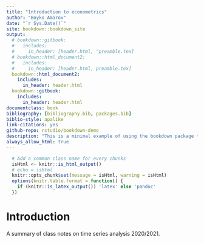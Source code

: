 ```yaml
--- 
title: "Introduction to econometrics"
author: "Boyko Amarov"
date: "`r Sys.Date()`"
site: bookdown::bookdown_site
output:
  # bookdown::gitbook:
  #   includes:
  #     in_header: [header.html, "preamble.tex]
  # bookdown::html_document2:
  #   includes:
  #     in_header: [header.html, preamble.tex]
  bookdown::html_document2:
    includes:
      in_header: header.html
  bookdown::gitbook:
    includes:
      in_header: header.html
documentclass: book
bibliography: [bibliography.bib, packages.bib]
biblio-style: apalike
link-citations: yes
github-repo: rstudio/bookdown-demo
description: "This is a minimal example of using the bookdown package to write a book. The output format for this example is bookdown::gitbook."
always_allow_html: true
---
```


```r
  # Add a common class name for every chunks
  isHtml <- knitr::is_html_output()
  # echo = isHtml
  knitr::opts_chunk$set(message = isHtml, warning = isHtml)
  options(knitr.table.format = function() {
    if (knitr::is_latex_output()) 'latex' else 'pandoc'
  })
```

<!-- ```{r htmlsetup, echo=FALSE, eval=TRUE} -->
<!-- library(readr) -->
<!-- codejs <- readr::read_lines("js/codefolding.js") -->
<!-- collapsejs <- readr::read_lines("js/collapse.js") -->
<!-- transitionjs <- readr::read_lines("js/transition.js") -->
<!-- dropdownjs <- readr::read_lines("js/dropdown.js") -->
<!-- htmlhead <- c( -->
<!--   paste(' -->
<!-- <script>', -->
<!-- paste(transitionjs, collapse = " -->
<!-- "), -->
<!-- '</script> -->
<!-- <script>', -->
<!-- paste(collapsejs, collapse = " -->
<!-- "), -->
<!-- '</script> -->
<!-- <script>', -->
<!-- paste(codejs, collapse = " -->
<!-- "), -->
<!-- '</script> -->
<!-- <script>', -->
<!-- paste(dropdownjs, collapse = " -->
<!-- "), -->
<!-- '</script> -->
<!-- <style type="text/css"> -->
<!-- .code-folding-btn { margin-bottom: 4px; } -->
<!-- .row { display: flex; } -->
<!-- .collapse { display: none; } -->
<!-- .in { display:block } -->
<!-- .pull-right > .dropdown-menu { -->
<!--     right: 0; -->
<!--     left: auto; -->
<!-- } -->
<!-- .open > .dropdown-menu { -->
<!--     display: block; -->
<!-- } -->
<!-- .dropdown-menu { -->
<!--     position: absolute; -->
<!--     top: 100%; -->
<!--     left: 0; -->
<!--     z-index: 1000; -->
<!--     display: none; -->
<!--     float: left; -->
<!--     min-width: 160px; -->
<!--     padding: 5px 0; -->
<!--     margin: 2px 0 0; -->
<!--     font-size: 14px; -->
<!--     text-align: left; -->
<!--     list-style: none; -->
<!--     background-color: #fff; -->
<!--     -webkit-background-clip: padding-box; -->
<!--     background-clip: padding-box; -->
<!--     border: 1px solid #ccc; -->
<!--     border: 1px solid rgba(0,0,0,.15); -->
<!--     border-radius: 4px; -->
<!--     -webkit-box-shadow: 0 6px 12px rgba(0,0,0,.175); -->
<!--     box-shadow: 0 6px 12px rgba(0,0,0,.175); -->
<!-- } -->
<!-- </style> -->
<!-- <script> -->
<!-- $(document).ready(function () { -->
<!--   window.initializeCodeFolding("show" === "show"); -->
<!-- }); -->
<!-- </script> -->
<!-- ', sep = " -->
<!-- "), -->
<!--   paste0(` -->
<!--          <script> -->
<!--             document.write('<div class="btn-group pull-right" style="position: absolute; top: 20%; right: 2%; z-index: 200"><button type="button" class="btn btn-default btn-xs dropdown-toggle" data-toggle="dropdown" aria-haspopup="true" aria-expanded="true" data-_extension-text-contrast=""><span>Code</span> <span class="caret"></span></button><ul class="dropdown-menu" style="min-width: 50px;"><li><a id="rmd-show-all-code" href="#">Show All Code</a></li><li><a id="rmd-hide-all-code" href="#">Hide All Code</a></li></ul></div>') -->
<!-- </script> -->
<!-- `) -->
<!-- ) -->
<!-- readr::write_lines(htmlhead, path = "header.html") -->
<!-- ``` -->

# Introduction

A summary of class notes on time series analysis 2020/2021.
